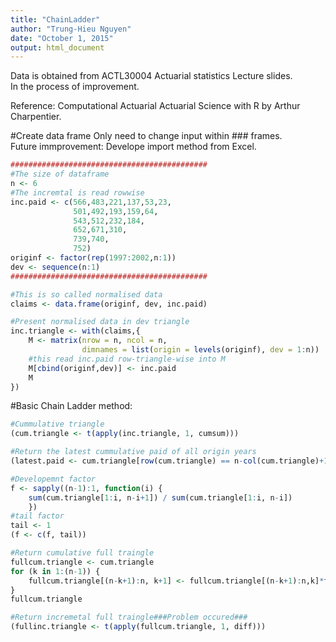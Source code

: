 ```yaml
---
title: "ChainLadder"
author: "Trung-Hieu Nguyen"
date: "October 1, 2015"
output: html_document
---
```

Data is obtained from ACTL30004 Actuarial statistics Lecture slides.  
In the process of improvement.

Reference: Computational Actuarial Actuarial Science with R by  Arthur Charpentier.

#Create data frame
Only need to change input within ### frames.  
Future immprovement: Develope import method from Excel.
```r
############################################
#The size of dataframe 
n <- 6
#The incremtal is read rowwise
inc.paid <- c(566,483,221,137,53,23,
              501,492,193,159,64,
              543,512,232,184,
              652,671,310,
              739,740,
              752)
originf <- factor(rep(1997:2002,n:1))
dev <- sequence(n:1)
############################################

#This is so called normalised data
claims <- data.frame(originf, dev, inc.paid)

#Present normalised data in dev triangle
inc.triangle <- with(claims,{
    M <- matrix(nrow = n, ncol = n, 
                dimnames = list(origin = levels(originf), dev = 1:n))
    #this read inc.paid row-triangle-wise into M
    M[cbind(originf,dev)] <- inc.paid
    M
})
```

#Basic Chain Ladder method:
```r
#Cummulative triangle
(cum.triangle <- t(apply(inc.triangle, 1, cumsum)))

#Return the latest cummulative paid of all origin years 
(latest.paid <- cum.triangle[row(cum.triangle) == n-col(cum.triangle)+1])

#Developemnt factor
f <- sapply((n-1):1, function(i) {
    sum(cum.triangle[1:i, n-i+1]) / sum(cum.triangle[1:i, n-i])
    })
#tail factor
tail <- 1
(f <- c(f, tail))

#Return cumulative full traingle
fullcum.triangle <- cum.triangle
for (k in 1:(n-1)) {
    fullcum.triangle[(n-k+1):n, k+1] <- fullcum.triangle[(n-k+1):n,k]*f[k]
}
fullcum.triangle

#Return incremetal full traingle###Problem occured###
(fullinc.triangle <- t(apply(fullcum.triangle, 1, diff)))
```

